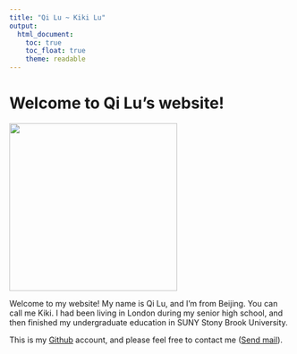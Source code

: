 ```yaml
---
title: "Qi Lu ~ Kiki Lu"
output: 
  html_document:
    toc: true
    toc_float: true
    theme: readable
---
```


# Welcome to Qi Lu's website!

![](images/110105.jpeg){hight=600px, width=300px}

  Welcome to my website! My name is Qi Lu, and I'm from Beijing. You can call me Kiki. I had been living in London during my senior high school, and then finished my undergraduate education in SUNY Stony Brook University. 
  
This is my [Github](https://github.com/qilu007) account, and please feel free to contact me (<a href="mailto:ql2370@cumc.columbia.edu">Send mail</a>).



